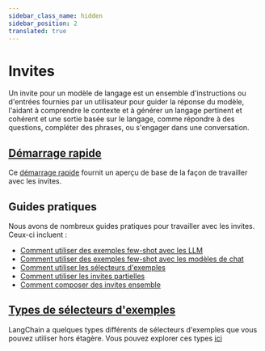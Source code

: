```yaml
---
sidebar_class_name: hidden
sidebar_position: 2
translated: true
---
```


# Invites

Un invite pour un modèle de langage est un ensemble d'instructions ou d'entrées fournies par un utilisateur pour
guider la réponse du modèle, l'aidant à comprendre le contexte et à générer un langage pertinent et cohérent
et une sortie basée sur le langage, comme répondre à des questions, compléter des phrases,
ou s'engager dans une conversation.

## [Démarrage rapide](./quick_start)

Ce [démarrage rapide](./quick_start) fournit un aperçu de base de la façon de travailler avec les invites.

## Guides pratiques

Nous avons de nombreux guides pratiques pour travailler avec les invites. Ceux-ci incluent :

- [Comment utiliser des exemples few-shot avec les LLM](./few_shot_examples)
- [Comment utiliser des exemples few-shot avec les modèles de chat](./few_shot_examples_chat)
- [Comment utiliser les sélecteurs d'exemples](./example_selectors)
- [Comment utiliser les invites partielles](./partial)
- [Comment composer des invites ensemble](./composition)

## [Types de sélecteurs d'exemples](./example_selectors)

LangChain a quelques types différents de sélecteurs d'exemples que vous pouvez utiliser hors étagère. Vous pouvez explorer ces types [ici](./example_selectors)
